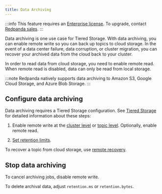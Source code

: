 ```yaml
---
title: Data Archiving
---
```


<head>
    <meta name="title" content="Data archiving | Redpanda Docs"/>
    <meta name="description" content="Set up data archiving on Redpanda."/>
</head>

:::info
This feature requires an [Enterprise license](../../get-started/licenses). To upgrade, contact [Redpanda sales](https://redpanda.com/try-redpanda?section=enterprise-cloud).
:::

Data archiving is one use case for Tiered Storage. With data archiving, you can enable remote write so you can back up topics to cloud storage. In the event of a data center failure, data corruption, or cluster migration, you can recover your archived data from the cloud back to your cluster. 

In order to read data from cloud storage, you need to enable remote read. When remote read is disabled, data can only be read from local storage. 

:::note
Redpanda natively supports data archiving to Amazon S3, Google Cloud Storage, and Azure Blob Storage. 
:::

## Configure data archiving

Data archiving requires a Tiered Storage configuration. See [Tiered Storage](../tiered-storage) for detailed information about these steps:

1. Enable remote write at the [cluster level](../tiered-storage/#enable-tiered-storage-for-a-cluster) or [topic level](../tiered-storage/#enable-tiered-storage-for-a-topic). Optionally, enable remote read. 

2. [Set retention limits](../tiered-storage/#set-retention-limits). 
   
To recover a topic from cloud storage, use [remote recovery](../tiered-storage/#remote-recovery).

## Stop data archiving
   
To cancel archiving jobs, disable remote write. 

To delete archival data, adjust `retention.ms` or `retention.bytes`.
